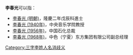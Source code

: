 '''李春光'''可以指：
* [[李春光_(明朝)|李春光 (明朝)]]，隆慶二年戊辰科進士
* [[李春光_(1940年)|李春光 (1940年)]]，中央音乐学院教授
* [[李春光_(1956年)|李春光 (1956年)]]，中国石化总裁
* [[李春光_(1968年)|李春光 (1968年)]]，中色（宁夏）东方集团有限公司副总经理

{{disambig}}
[[Category:三字李姓人名消歧义|Category:三字李姓人名消歧义]]